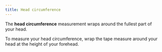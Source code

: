 ```yaml
---
title: Head circumference
---
```


The **head circumference** measurement wraps around the fullest part of your head.

To measure your head circumference, wrap the tape measure around your head at the height of your forehead.

<MeasurementImage />
